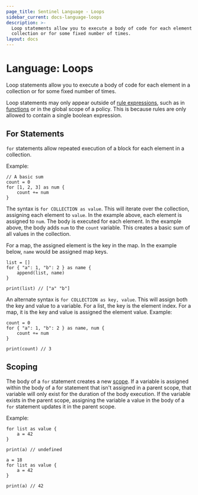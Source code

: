 ```yaml
---
page_title: Sentinel Language - Loops
sidebar_current: docs-language-loops
description: >-
  Loop statements allow you to execute a body of code for each element in a
  collection or for some fixed number of times.
layout: docs
---
```


# Language: Loops

Loop statements allow you to execute a body of code for each element in
a collection or for some fixed number of times.

Loop statements may only appear outside of
[rule expressions](/sentinel/language/rules), such as in
[functions](/sentinel/language/functions) or in the global scope
of a policy. This is because rules are only allowed to contain a single
boolean expression.

## For Statements

`for` statements allow repeated execution of a block for each
element in a collection.

Example:

```sentinel
// A basic sum
count = 0
for [1, 2, 3] as num {
	count += num
}
```

The syntax is `for COLLECTION as value`. This will iterate over the
collection, assigning each element to `value`. In the example above,
each element is assigned to `num`. The body is executed for each element.
In the example above, the body adds `num` to the `count` variable. This
creates a basic sum of all values in the collection.

For a map, the assigned element is the key in the map. In the example
below, `name` would be assigned map keys.

```sentinel
list = []
for { "a": 1, "b": 2 } as name {
	append(list, name)
}

print(list) // ["a" "b"]
```

An alternate syntax is `for COLLECTION as key, value`. This will assign
both the key and value to a variable. For a list, the key is the element
index. For a map, it is the key and value is assigned the element value.
Example:

```sentinel
count = 0
for { "a": 1, "b": 2 } as name, num {
	count += num
}

print(count) // 3
```

## Scoping

The body of a `for` statement creates a new
[scope](/sentinel/language/scope). If a variable is assigned within
the body of a for statement that isn't assigned in a parent scope,
that variable will only exist for the duration of the body execution.
If the variable exists in the parent scope, assigning the variable a
value in the body of a `for` statement updates it in the parent
scope.

Example:

```sentinel
for list as value {
	a = 42
}

print(a) // undefined
```

```sentinel
a = 18
for list as value {
	a = 42
}

print(a) // 42
```
